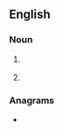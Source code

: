{{wikipedia}}
{{also|Mdm}}
==English==

===Noun===
{{en-noun|~}}

# {{lb|en|computing}} {{initialism of|master data management|Master data management|lang=en}}
# {{lb|en|electronics}} {{initialism of|[[multiplexer]]-[[demultiplexer]]|lang=en}}

===Anagrams===
* {{anagrams|en|DMM|MMD}}